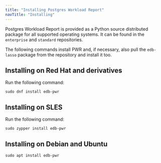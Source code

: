 ```yaml
---
title: "Installing Postgres Workload Report"
navTitle: "Installing"
---
```


Postgres Workload Report is provided as a Python source distributed package for all supported operating systems. It can be found in the `enterprise` and `standard` repositories.

The following commands install PWR and, if necessary, also pull the `edb-lasso` package from the repository and install it too.


## Installing on Red Hat and derivatives

Run the following command:

```shell
sudo dnf install edb-pwr
```

## Installing on SLES

Run the following command:

```shell
sudo zypper install edb-pwr
```

## Installing on Debian and Ubuntu

```shell
sudo apt install edb-pwr
```



